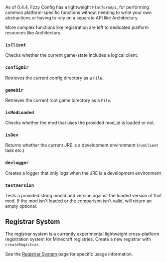 As of 0.4.4, Fzzy Config has a lightweight `PlatformApi`, for performing common platform-specific functions without needing to write your own abstractions or having to rely on a separate API like Architectury.

More complex functions like registration are left to dedicated platform resources like Architectury.

### `isClient`
Checks whether the current game-state includes a logical client.

### `configDir`
Retrieves the current config directory as a `File`.

### `gameDir`
Retrieves the current root game directory as a `File`.

### `isModLoaded`
Checks whether the mod that uses the provided mod_id is loaded or not.

### `isDev`
Returns whether the current JRE is a development environment (`runClient` task etc.)

### `devlogger`
Creates a logger that only logs when the JRE is a development environment

### `testVersion`
Tests a provided string modid and version against the loaded version of that mod. If the mod isn't loaded or the comparison isn't valid, will return an empty optional.

## Registrar System
The registrar system is a currently experimental lightweight cross-platform registration system for Minecraft registries. Create a new registrar with `createRegistrar`.

See the [Registrar System](Registrar-System) page for specific usage information.